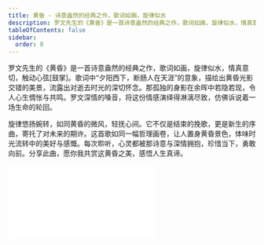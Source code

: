 ```yaml
---
title: 黄昏 - 诗意盎然的经典之作，歌词如画，旋律似水
description: 罗文先生的《黄昏》是一首诗意盎然的经典之作，歌词如画，旋律似水，情真意切，触动心弦[鼓掌]。歌词中“夕阳西下，断肠人在天涯”的意象，描绘出黄昏光影交错的美景，流露出对逝去时光的深切怀念。那孤独的身影在余晖中若隐若现，令人心生惆怅与共鸣。罗文深情的嗓音，将这份情感演绎得淋漓尽致，仿佛诉说着一场生命的轮回。
tableOfContents: false
sidebar:
  order: 0
---
```


罗文先生的《黄昏》是一首诗意盎然的经典之作，歌词如画，旋律似水，情真意切，触动心弦[鼓掌]。歌词中“夕阳西下，断肠人在天涯”的意象，描绘出黄昏光影交错的美景，流露出对逝去时光的深切怀念。那孤独的身影在余晖中若隐若现，令人心生惆怅与共鸣。罗文深情的嗓音，将这份情感演绎得淋漓尽致，仿佛诉说着一场生命的轮回。

旋律悠扬婉转，如同黄昏的微风，轻抚心间。它不仅是结束的挽歌，更是新生的序曲，寄托了对未来的期许。这首歌如同一幅哲理画卷，让人置身黄昏景色，体味时光流转中的美好与感慨。每次聆听，心灵都被那诗意与深情拥抱，珍惜当下，勇敢向前。分享此曲，愿你我共赏这黄昏之美，感悟人生真谛。

<iframe class="bili-video" src="//player.bilibili.com/player.html?isOutside=true&aid=114240090281144&bvid=BV1AdoRYVEeR&cid=29115682096&p=1" scrolling="no" border="0" frameborder="no" framespacing="0" allowfullscreen="true"></iframe>
